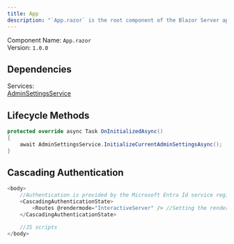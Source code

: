 ```yaml
---
title: App 
description: "`App.razor` is the root component of the Blazor Server application; it loads CSS, JS, and handles cascading authentication to the app."
---
```


Component Name: `App.razor`    
Version: `1.0.0`

## Dependencies
Services: <br /> [AdminSettingsService](../services/adminsettingsservice)

## Lifecycle Methods
```csharp
protected override async Task OnInitializedAsync()
{
    await AdminSettingsService.InitializeCurrentAdminSettingsAsync();
}
```

## Cascading Authentication
```csharp
<body>
    //Authentication is provided by the Microsoft Entra Id service registered in Program.cs
    <CascadingAuthenticationState>
        <Routes @rendermode="InteractiveServer" /> //Setting the render mode of the Blazor app 
    </CascadingAuthenticationState>

    //JS scripts
</body>
```